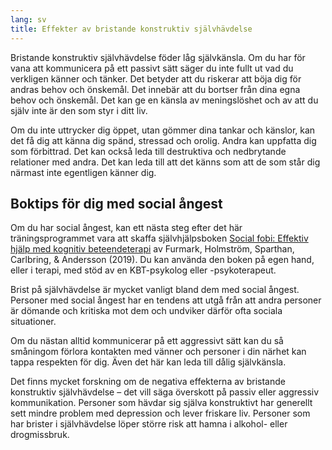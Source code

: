 ```yaml
---
lang: sv
title: Effekter av bristande konstruktiv självhävdelse
---
```


Bristande konstruktiv självhävdelse föder låg självkänsla. Om du har för
vana att kommunicera på ett passivt sätt säger du inte fullt ut vad du
verkligen känner och tänker. Det betyder att du riskerar att böja dig
för andras behov och önskemål. Det innebär att du bortser från dina egna
behov och önskemål. Det kan ge en känsla av meningslöshet och av att du
själv inte är den som styr i ditt liv.

Om du inte uttrycker dig öppet, utan gömmer dina tankar och känslor, kan
det få dig att känna dig spänd, stressad och orolig. Andra kan uppfatta
dig som förbittrad. Det kan också leda till destruktiva och nedbrytande
relationer med andra. Det kan leda till att det känns som att de som
står dig närmast inte egentligen känner dig.

::: {.callout-tip}
## Boktips för dig med social ångest
Om du har social ångest, kan ett nästa steg efter det här träningsprogrammet
vara att skaffa självhjälpsboken [Social fobi: Effektiv hjälp med kognitiv
beteendeterapi](http://libris.kb.se/bib/2bzfp50b01zhhwbq){target="_blank"} av
Furmark, Holmström, Sparthan, Carlbring, & Andersson (2019). Du kan använda den
boken på egen hand, eller i terapi, med stöd av en KBT-psykolog eller
-psykoterapeut.
:::

Brist på självhävdelse är mycket vanligt bland dem med social ångest. Personer
med social ångest har en tendens att utgå från att andra personer är dömande och
kritiska mot dem och undviker därför ofta sociala situationer.

Om du nästan alltid kommunicerar på ett aggressivt sätt kan du så
småningom förlora kontakten med vänner och personer i din närhet kan
tappa respekten för dig. Även det här kan leda till dålig självkänsla.

Det finns mycket forskning om de negativa effekterna av bristande
konstruktiv självhävdelse -- det vill säga överskott på passiv eller
aggressiv kommunikation. Personer som hävdar sig själva konstruktivt har
generellt sett mindre problem med depression och lever friskare liv.
Personer som har brister i självhävdelse löper större risk att hamna i
alkohol- eller drogmissbruk.
